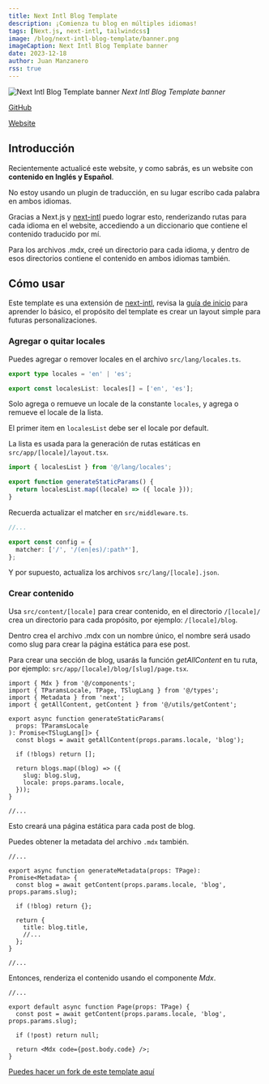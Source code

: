 ```yaml
---
title: Next Intl Blog Template
description: ¡Comienza tu blog en múltiples idiomas!
tags: [Next.js, next-intl, tailwindcss]
image: /blog/next-intl-blog-template/banner.png
imageCaption: Next Intl Blog Template banner
date: 2023-12-18
author: Juan Manzanero
rss: true
---
```


![Next Intl Blog Template banner](@/assets/blog/next-intl-blog-template/banner.png)
_Next Intl Blog Template banner_

[GitHub](https://github.com/juanmanzanero-com/next-intl-blog-template)

[Website](https://next-intl-blog-template.vercel.app/en)

## Introducción

Recientemente actualicé este website, y como sabrás, es un website con **contenido en Inglés y Español**.

No estoy usando un plugin de traducción, en su lugar escribo cada palabra en ambos idiomas.

Gracias a Next.js y [next-intl](https://next-intl-docs.vercel.app/) puedo lograr esto, renderizando rutas para cada idioma en el website, accediendo a un diccionario que contiene el contenido traducido por mí.

Para los archivos .mdx, creé un directorio para cada idioma, y dentro de esos directorios contiene el contenido en ambos idiomas también.

## Cómo usar

Este template es una extensión de [next-intl](https://next-intl-docs.vercel.app/), revisa la [guía de inicio](https://next-intl-docs.vercel.app/docs/getting-started) para aprender lo básico, el propósito del template es crear un layout simple para futuras personalizaciones.

### Agregar o quitar locales

Puedes agregar o remover locales en el archivo `src/lang/locales.ts`.

```ts title="src/lang/locales.ts"
export type locales = 'en' | 'es';

export const localesList: locales[] = ['en', 'es'];
```

Solo agrega o remueve un locale de la constante `locales`, y agrega o remueve el locale de la lista.

El primer item en `localesList` debe ser el locale por default.

La lista es usada para la generación de rutas estáticas en
`src/app/[locale]/layout.tsx`.

```ts title="src/app/[locale]/layout.tsx"
import { localesList } from '@/lang/locales';

export function generateStaticParams() {
  return localesList.map((locale) => ({ locale }));
}
```

Recuerda actualizar el matcher en `src/middleware.ts`.

```ts title="src/middleware.ts"
//...

export const config = {
  matcher: ['/', '/(en|es)/:path*'],
};
```

Y por supuesto, actualiza los archivos `src/lang/[locale].json`.

### Crear contenido

Usa `src/content/[locale]` para crear contenido, en el directorio `/[locale]/` crea un directorio para cada propósito, por ejemplo: `/[locale]/blog`.

Dentro crea el archivo .mdx con un nombre único, el nombre será usado como slug para crear la página estática para ese post.

Para crear una sección de blog, usarás la función _getAllContent_ en tu ruta, por ejemplo: `src/app/[locale]/blog/[slug]/page.tsx`.

```tsx title="src/app/[locale]/blog/[slug]/page.tsx"
import { Mdx } from '@/components';
import { TParamsLocale, TPage, TSlugLang } from '@/types';
import { Metadata } from 'next';
import { getAllContent, getContent } from '@/utils/getContent';

export async function generateStaticParams(
  props: TParamsLocale
): Promise<TSlugLang[]> {
  const blogs = await getAllContent(props.params.locale, 'blog');

  if (!blogs) return [];

  return blogs.map((blog) => ({
    slug: blog.slug,
    locale: props.params.locale,
  }));
}

//...
```

Esto creará una página estática para cada post de blog.

Puedes obtener la metadata del archivo `.mdx` también.

```tsx title="src/app/[locale]/blog/[slug]/page.tsx"
//...

export async function generateMetadata(props: TPage): Promise<Metadata> {
  const blog = await getContent(props.params.locale, 'blog', props.params.slug);

  if (!blog) return {};

  return {
    title: blog.title,
    //...
  };
}

//...
```

Entonces, renderiza el contenido usando el componente _Mdx_.

```tsx title="src/app/[locale]/blog/[slug]/page.tsx"
//...

export default async function Page(props: TPage) {
  const post = await getContent(props.params.locale, 'blog', props.params.slug);

  if (!post) return null;

  return <Mdx code={post.body.code} />;
}
```

[Puedes hacer un fork de este template aquí](https://github.com/juanmanzanero-com/next-intl-blog-template)
